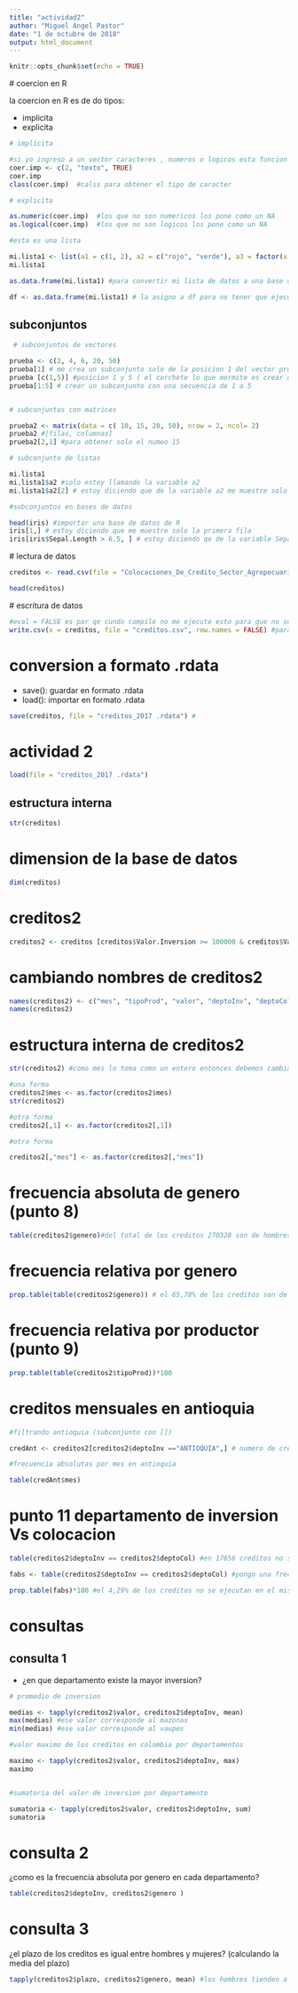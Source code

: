 ---
title: "actividad2"
author: "Miguel Angel Pastor"
date: "1 de octubre de 2018"
output: html_document
---

```{r setup, include=FALSE}
knitr::opts_chunk$set(echo = TRUE)
```

 # coercion en R

la coercion en R es de do tipos:

 - implicita 
 - explicita 
 
```{r}
# implicita 

#si yo ingreso a un vector caracteres , numeros o logicos esta funcion me permite volverlo como caracteres 
coer.imp <- c(2, "texto", TRUE)
coer.imp
class(coer.imp)  #calss para obtener el tipo de caracter 

```
 

```{r}
# explicita 

as.numeric(coer.imp)  #los que no son numericos los pone como un NA
as.logical(coer.imp)  #los que no son logicos los pone como un NA

```
 
```{r}
#esta es una lista 

mi.lista1 <- list(a1 = c(1, 2), a2 = c("rojo", "verde"), a3 = factor(x = c("hombre", "mujer")))
mi.lista1

as.data.frame(mi.lista1) #para convertir mi lista de datos a una base de datos 

df <- as.data.frame(mi.lista1) # la asigno a df para no tener que ejecutarlo cada rato sino solo llamar a df
```
 


## subconjuntos 
```{r}
 # subconjuntos de vectores 

prueba <- c(2, 4, 6, 20, 50)
prueba[1] # me crea un subconjunto solo de la posicion 1 del vector prueba 
prueba [c(1,5)] #posicion 1 y 5 ( el corchete lo que mermite es crear un subconjunto)
prueba[1:5] # crear un subconjunto con una secuencia de 1 a 5



```
```{r}
# subconjuntos con matrices 

prueba2 <- matrix(data = c( 10, 15, 20, 50), nrow = 2, ncol= 2)
prueba2 #[filas, columnas]
prueba2[2,1] #para obtener solo el numeo 15

```
 
 
```{r}
# subconjunto de listas 

mi.lista1
mi.lista1$a2 #solo estoy llamando la variable a2
mi.lista1$a2[2] # estoy diciendo que de la variable a2 me muestre solo el color verde es decir solo la posicion 2 
```
 
```{r}
#subconjuntos en bases de datos 

head(iris) #importar una base de datos de R
iris[1,] # estoy diciendo que me muestre solo la primera fila 
iris[iris$Sepal.Length > 6.5, ] # estoy diciendo qe de la variable Sepal.Length me muestre los valores mayores a 6.5 de todas las columnas
```
 
 # lectura de datos
 
```{r, eval=FALSE}
creditos <- read.csv(file = "Colocaciones_De_Credito_Sector_Agropecuario_2017.csv", sep = ",", encoding = "UTF-8")

head(creditos)
```
 
 
 # escritura de datos 
 
```{r, eval= FALSE} 
#eval = FALSE es par qe cundo compile no me ejecute esto para que no se demore mucho 
write.csv(x = creditos, file = "creditos.csv", row.names = FALSE) #para convertir bases de datos que tenga en R a excel

```
 
# conversion a formato .rdata 
- save(): guardar en formato .rdata
- load(): importar en formato .rdata 

```{r, eval = FALSE}
save(creditos, file = "creditos_2017 .rdata") #


```

# actividad 2

```{r}
load(file = "creditos_2017 .rdata")
```

## estructura interna 

```{r}
str(creditos)
```

# dimension de la base de datos 

```{r}
dim(creditos)
```

# creditos2

```{r}
creditos2 <- creditos [creditos$Valor.Inversion >= 100000 & creditos$Valor.Inversion <= 500000000, c("Mes", "Tipo.Productor", "Valor.Inversion", "Departamento.Inversion","Departamento.de.Colocacion.de.Credito", "Plazo", "Genero")]

```

# cambiando nombres de creditos2 

```{r}
names(creditos2) <- c("mes", "tipoProd", "valor", "deptoInv", "deptoCol", "plazo", "genero")
names(creditos2)

```

# estructura interna de creditos2

```{r}
str(creditos2) #como mes lo toma como un entero entonces debemos cambiarlo a un factor (varible categorica) asi:

#una forma
creditos2$mes <- as.factor(creditos2$mes)
str(creditos2)

#otra forma 
creditos2[,1] <- as.factor(creditos2[,1])

#otra forma 

creditos2[,"mes"] <- as.factor(creditos2[,"mes"])
```


# frecuencia absoluta de genero (punto 8)

```{r}
table(creditos2$genero)#del total de los creditos 270328 son de hombres, 115828 son de mujeres 
```

# frecuencia relativa por genero 

```{r}
prop.table(table(creditos2$genero)) # el 65,78% de los creditos son de hombres, el 28,18% de mujeres y el 6,03% de sociedades 
```


# frecuencia relativa por productor (punto 9)

```{r}
prop.table(table(creditos2$tipoProd))*100
```

# creditos mensuales en antioquia

```{r}
#filtrando antioquia (subconjunto con [])

credAnt <- creditos2[creditos2$deptoInv =="ANTIOQUIA",] # numero de creditos en antioquia en totales

#frecuencia absolutas por mes en antioquia

table(credAnt$mes)
```

# punto 11 departamento de inversion Vs colocacion 

```{r}
table(creditos2$deptoInv == creditos2$deptoCol) #en 17656 creditos no son invertidos en el mismo departamento solicitado

fabs <- table(creditos2$deptoInv == creditos2$deptoCol) #pongo una frecuencia absoluta en uan variable que se llama fabs

prop.table(fabs)*100 #el 4,29% de los creditos no se ejecutan en el mismo departamento donde se solicito 
```

# consultas 

## consulta 1

- ¿en que departamento existe la mayor inversion?

```{r}
# promedio de inversion 

medias <- tapply(creditos2$valor, creditos2$deptoInv, mean)
max(medias) #ese valor corresponde al mazonas
min(medias) #ese valor corresponde al vaupes 

#valor maximo de los creditos en colombia por departamentos 

maximo <- tapply(creditos2$valor, creditos2$deptoInv, max)
maximo


#sumatoria del valor de inversion por departamento 

sumatoria <- tapply(creditos2$valor, creditos2$deptoInv, sum)
sumatoria
```

# consulta 2

 ¿como es la frecuencia absoluta por genero en cada departamento?
 
```{r}
table(creditos2$deptoInv, creditos2$genero )
```

# consulta 3 

¿el plazo de los creditos es igual entre hombres y mujeres?
 (calculando la media del plazo) 
 
```{r}
tapply(creditos2$plazo, creditos2$genero, mean) #los hombres tienden a pedir mas plazo en los creditos 
```
 
 
 
 